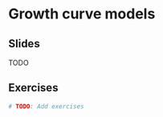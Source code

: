 # Growth curve models

## Slides

TODO

<!--
```{=html}
<object data="slides/06_growth_curve/06_growth_curve.pdf" type="application/pdf" width="100%" height="500px">
  <p>
    Unable to display PDF file. <a href="slides/06_growth_curve/06_growth_curve.pdf">Download</a> instead.
  </p>
</object>
```
-->

## Exercises

```r
# TODO: Add exercises
```


